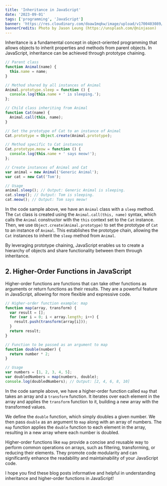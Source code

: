 ```yaml
---
title: 'Inheritance in JavaScript'
date: '2023-09-01'
tags: ['programming', 'JavaScript']
banner: 'https://res.cloudinary.com/doaw1mqkw/image/upload/v1700403089/toukhy/jason-leung-LNFTAU-9oZw-unsplash-compressed_fjquj7.jpg'
bannerCredits: Photo by Jason Leung (https://unsplash.com/@ninjason)
---
```


Inheritance is a fundamental concept in object-oriented programming that allows objects to inherit properties and methods from parent objects. In JavaScript, inheritance can be achieved through prototype chaining.

```javascript title=javascript
// Parent class
function Animal(name) {
  this.name = name;
}

// Method shared by all instances of Animal
Animal.prototype.sleep = function () {
  console.log(this.name + ' is sleeping.');
};

// Child class inheriting from Animal
function Cat(name) {
  Animal.call(this, name);
}

// Set the prototype of Cat to an instance of Animal
Cat.prototype = Object.create(Animal.prototype);

// Method specific to Cat instances
Cat.prototype.meow = function () {
  console.log(this.name + ' says meow!');
};

// Create instances of Animal and Cat
var animal = new Animal('Generic Animal');
var cat = new Cat('Tom');

// Usage
animal.sleep(); // Output: Generic Animal is sleeping.
cat.sleep(); // Output: Tom is sleeping.
cat.meow(); // Output: Tom says meow!
```

In the code sample above, we have an `Animal` class with a `sleep` method. The `Cat` class is created using the `Animal.call(this, name)` syntax, which calls the `Animal` constructor with the `this` context set to the `Cat` instance. Then, we use `Object.create(Animal.prototype)` to set the prototype of `Cat` to an instance of `Animal`. This establishes the prototype chain, allowing the `Cat` instances to inherit the `sleep` method from `Animal`.

By leveraging prototype chaining, JavaScript enables us to create a hierarchy of objects and share functionality between them through inheritance.

## 2. Higher-Order Functions in JavaScript

Higher-order functions are functions that can take other functions as arguments or return functions as their results. They are a powerful feature in JavaScript, allowing for more flexible and expressive code.

```javascript title=javascript
// Higher-order function example: map
function map(array, transform) {
  var result = [];
  for (var i = 0; i < array.length; i++) {
    result.push(transform(array[i]));
  }
  return result;
}

// Function to be passed as an argument to map
function double(number) {
  return number * 2;
}

// Usage
var numbers = [1, 2, 3, 4, 5];
var doubledNumbers = map(numbers, double);
console.log(doubledNumbers); // Output: [2, 4, 6, 8, 10]
```

In the code sample above, we have a higher-order function called `map` that takes an array and a `transform` function. It iterates over each element in the array and applies the `transform` function to it, building a new array with the transformed values.

We define the `double` function, which simply doubles a given number. We then pass `double` as an argument to `map` along with an array of numbers. The `map` function applies the `double` function to each element in the array, resulting in a new array where each number is doubled.

Higher-order functions like `map` provide a concise and reusable way to perform common operations on arrays, such as filtering, transforming, or reducing their elements. They promote code modularity and can significantly enhance the readability and maintainability of your JavaScript code.

I hope you find these blog posts informative and helpful in understanding inheritance and higher-order functions in JavaScript!
